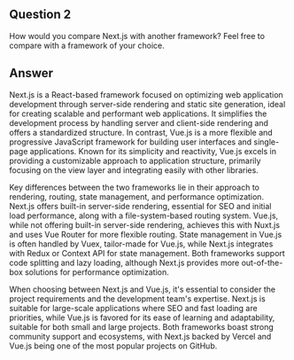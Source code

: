 ## Question 2

How would you compare Next.js with another framework? Feel free to compare with a framework of your choice.

## Answer

Next.js is a React-based framework focused on optimizing web application development through server-side rendering and static site generation, ideal for creating scalable and performant web applications. It simplifies the development process by handling server and client-side rendering and offers a standardized structure. In contrast, Vue.js is a more flexible and progressive JavaScript framework for building user interfaces and single-page applications. Known for its simplicity and reactivity, Vue.js excels in providing a customizable approach to application structure, primarily focusing on the view layer and integrating easily with other libraries.

Key differences between the two frameworks lie in their approach to rendering, routing, state management, and performance optimization. Next.js offers built-in server-side rendering, essential for SEO and initial load performance, along with a file-system-based routing system. Vue.js, while not offering built-in server-side rendering, achieves this with Nuxt.js and uses Vue Router for more flexible routing. State management in Vue.js is often handled by Vuex, tailor-made for Vue.js, while Next.js integrates with Redux or Context API for state management. Both frameworks support code splitting and lazy loading, although Next.js provides more out-of-the-box solutions for performance optimization.

When choosing between Next.js and Vue.js, it's essential to consider the project requirements and the development team's expertise. Next.js is suitable for large-scale applications where SEO and fast loading are priorities, while Vue.js is favored for its ease of learning and adaptability, suitable for both small and large projects. Both frameworks boast strong community support and ecosystems, with Next.js backed by Vercel and Vue.js being one of the most popular projects on GitHub.
